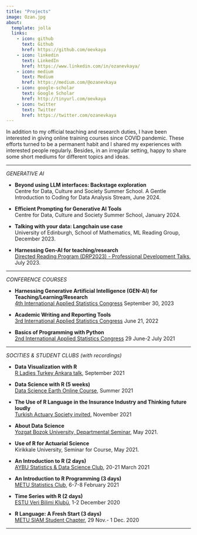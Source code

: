 ```yaml
---
title: "Projects"
image: Ozan.jpg
about:
  template: jolla
  links:
    - icon: github
      text: Github
      href: https://github.com/oevkaya
    - icon: linkedin
      text: LinkedIn
      href: https://www.linkedin.com/in/ozanevkaya/
    - icon: medium
      text: Medium
      href: https://medium.com/@ozanevkaya
    - icon: google-scholar
      text: Google Scholar
      href: http://tinyurl.com/oevkaya
    - icon: twitter
      text: Twitter
      href: https://twitter.com/ozanevkaya
---
```


In addition to my official teaching and research duties, I have been interested in giving online training courses since COVID pandemic. These efforts turned to be a permanent habit and I shared my experiences with interested people regularly. Besides, in an irregular setting, happy to share some short mediums for different topics and ideas.

------------------------------------------------------------------------

*GENERATIVE AI*

-   **Beyond using LLM interfaces: Backstage exploration**\
    Centre for Data, Culture and Society Summer School. A Gentle Introduction to Coding for Data Analysis Stream, June 2024.

-   **Efficient Prompting for Generative AI Tools**\
    Centre for Data, Culture and Society Summer School, January 2024.

-   **Talking with your data: Langchain use case**\
    University of Edinburgh, School of Mathematics, ML Reading Group, December 2023.

-   **Harnessing Gen-AI for teaching/research**\
    [Directed Reading Program (DRP2023) - Professional Development Talks](https://www.youtube.com/watch?v=3ho22io3xbs), July 2023.

------------------------------------------------------------------------

*CONFERENCE COURSES*

-   **Harnessing Generative Artificial Intelligence (GEN-AI) for Teaching/Learning/Research**\
    [4th International Applied Statistics Congress](https://www.uyik.org/en/courses) September 30, 2023

-   **Academic Writing and Reporting Tools**\
    [3rd International Applied Statistics Congress](https://www.uyik.org/en/courses) June 21, 2022

-   **Basics of Programming with Python**\
    [2nd International Applied Statistics Congress](https://www.uyik.org/en/courses) 29 June-2 July 2021

------------------------------------------------------------------------

*SOCITIES & STUDENT CLUBS (with recordings)*

-   **Data Visualization with R**\
    [R Ladies Turkey Ankara talk](https://www.youtube.com/watch?v=jzzhm3-Wpzg), September 2021

-   **Data Science with R (5 weeks)**\
    [Data Science Earth Online Course](https://www.youtube.com/watch?v=AvUtsl1FKhY), Summer 2021

-   **The Use of R Language in the Insurance Industry and Thinking future loudly**\
    [Turkish Actuary Society invited](https://www.youtube.com/watch?v=yalmV6hi0Lo), November 2021

-   **About Data Science**\
    [Yozgat Bozok University, Departmental Seminar](https://www.youtube.com/watch?v=YOOmYoml0-s), May 2021.

-   **Use of R for Actuarial Science**\
    Kirikkale University, Seminar for Course, May 2021.

-   **An Introduction to R (2 days)**\
    [AYBU Statistics & Data Science Club](https://www.youtube.com/watch?v=kI5uhZUC9_k&t=311s), 20-21 March 2021

-   **An Introduction to R Programming (3 days)**\
    [METU Statistics Club](https://www.youtube.com/watch?v=CskCArbQqNk&t=2450s), 6-7-8 February 2021

-   **Time Series with R (2 days)**\
    [ESTU Veri Bilimi Klubü](https://www.youtube.com/watch?v=bZjdgOLOZUo&t=17s), 1-2 December 2020

-   **R Language: A Fresh Start (3 days)**\
    [METU SIAM Student Chapter](https://www.facebook.com/watch/?v=881669509315153), 29 Nov.- 1 Dec. 2020

------------------------------------------------------------------------
